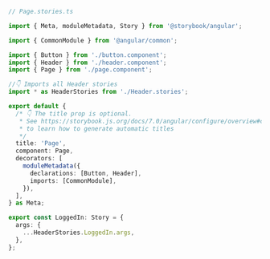```ts
// Page.stories.ts

import { Meta, moduleMetadata, Story } from '@storybook/angular';

import { CommonModule } from '@angular/common';

import { Button } from './button.component';
import { Header } from './header.component';
import { Page } from './page.component';

//👇 Imports all Header stories
import * as HeaderStories from './Header.stories';

export default {
  /* 👇 The title prop is optional.
   * See https://storybook.js.org/docs/7.0/angular/configure/overview#configure-story-loading
   * to learn how to generate automatic titles
   */
  title: 'Page',
  component: Page,
  decorators: [
    moduleMetadata({
      declarations: [Button, Header],
      imports: [CommonModule],
    }),
  ],
} as Meta;

export const LoggedIn: Story = {
  args: {
    ...HeaderStories.LoggedIn.args,
  },
};
```